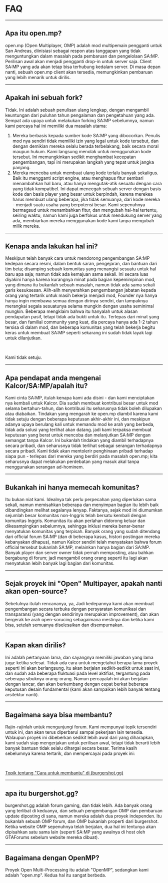 # FAQ

<hr />

## Apa itu open.mp?

open.mp (Open Multiplayer, OMP) adalah mod multipemain pengganti untuk San Andreas, diinisiasi sebagai respon atas tanggapan yang tidak menguntungkan dalam masalah pada pembaruan dan pengelolaan SA:MP. Perilisan awal akan menjadi pengganti drop-in untuk server saja. Client SA:MP yang ada akan tetap bisa terhubung kedalam server. Di masa depan nanti, sebuah open.mp client akan tersedia, memungkinkan pembaruan yang lebih menarik untuk dirilis.

<hr />

## Apakah ini sebuah fork?

Tidak. Ini adalah sebuah penulisan ulang lengkap, dengan mengambil keuntungan dari puluhan tahun pengalaman dan pengetahuan yang ada. Sempat ada upaya untuk melakukan forking SA:MP sebelumnya, namun kami percaya hal ini memiliki dua masalah utama:

1. Mereka berbasis kepada sumber kode SA:MP yang dibocorkan. Penulis mod nya sendiri tidak memiliki izin yang legal untuk kode tersebut, dan dengan demikian mereka selalu berada terbelakang, baik secara moral maupun hukum. Kami langsung menolak untuk menggunakan kode tersebut. Ini memungkinkan sedikit menghambat kecepatan pengembangan, tapi ini merupakan langkah yang tepat untuk jangka panjang.
1. Mereka mencoba untuk membuat ulang kode terlalu banyak sekaligus. Baik itu mengganti script engine, atau menghapus fitur sembari menambahkan hal baru, atau hanya mengutak-atik sesuatu dengan cara yang tidak kompatibel. Ini dapat mencegah sebuah server dengan basis kode dan basis player yang besar untuk berpindah, karena merekea harus membuat ulang beberapa, jika tidak semuanya, dari kode mereka - menjadi suatu usaha yang berpotensi besar. Kami sepenuhnya bermagsud untuk menambahkan fitur, dan mengubah hal-hal tertentu, seiring waktu, namun kami juga berfokus untuk mendukung server yang ada, membiarkan mereka menggunakan kode kami tanpa mengubah milik mereka.

<hr />

## Kenapa anda lakukan hal ini?

Meskipun telah banyak cara untuk mendorong pengembangan SA:MP kedepan secara resmi, dalam bentuk saran, pengejaran, dan bantuan dari tim beta; disamping sebuah komunitas yang menangisi sesuatu untuk hal baru apa saja; namun tidak ada kemajuan sama sekali. Ini secara luas diyakini hanya karena kurangnya minat pada bagian kepemimpinan mod, yang dimana itu bukanlah sebuah masalah, namun tidak ada sama sekali garis kesuksesan. Alih-alih menyerahkan pengembangan jabatan kepada orang yang tertarik untuk masih bekerja menjadi mod, Founder nya hanya hanya ingin membawa semua dengan dirinya sendiri, dan tampaknya merangkai segala sesuatunya selama mungkin dengan usaha seminimal mungkin. Beberapa mengklaim bahwa itu hanyalah untuk alasan pendapatan pasif, tetapi tidak ada bukti untuk itu. Terlepas dari minat yang besar, dan familial community yang kuat, dia percaya hanya ada 1-2 tahun tersisa di dalam mod, dan beberapa komunitas yang telah bekerja begitu keras untuk membuat SA:MP seperti sekarang ini sudah tidak layak lagi untuk dilanjutkan.

<br />

Kami tidak setuju.

<hr />

## Apa pendapat anda mengenai Kalcor/SA:MP/apalah itu?

Kami cinta SA:MP, itulah kenapa kami ada disini - dan kami menciptakan nya kembali untuk Kalcor. Dia sudah membuat kontribusi besar untuk mod selama bertahun-tahun, dan kontribusi itu seharusnya tidak boleh dilupakan atau diabaikan. Tindakan yang mengarah ke open.mp diambil karena kami tidak setuju dengan beberapa keputusan akhir-akhir ini, dan meskipun adanya upaya berulang kali untuk memandu mod ke arah yang berbeda, tidak ada solusi yang terlihat akan datang. jadi kami terpaksa membuat keputusan yang berat untuk mencoba dan melanjutkan SA:MP dengan semangat tanpa Kalcor. Ini bukanlah tindakan yang diambil terhadapnya secara pribadi, dan seharusnya tidak terlihat sebagai serangan terhadapnya secara pribadi. Kami tidak akan mentolerir penghinaan pribadi terhadap siapa pun - terlepas dari mereka yang berdiri pada masalah open.mp; kita seharusnya dapat melakukan perdebatan yang masuk akal tanpa menggunakan serangan ad-hominem.

<hr />

## Bukankah ini hanya memecah komunitas?

Itu bukan niat kami. Idealnya tak perlu perpecahan yang diperlukan sama sekali, namun memisahkan beberapa dan menyimpan bagian itu lebih baik dibandingkan melihat segalanya lenyap. Faktanya, sejak mod ini diumumkan sejumlah besar komunitas non-Inggris telah bersatu kembali dengan komunitas Inggris. Komunitas itu akan perlahan didorong keluar dan dikesampingkan sebelumnya, sehingga inklusi mereka benar-benar menyatukan komunitas yang terpisah. Banyak orang yang sudah ditendang dari official forum SA:MP (dan di beberapa kasus, histori postingan mereka kebanyakan dihapus), namun Kalcor sendiri telah menyatakan bahwa forum official tersebut bukanlah SA:MP, melainkan hanya bagian dari SA:MP. Banyak player dan server owner tidak pernah memposting, atau bahkan bergabung di forum; jadi mengambil orang orang seperti itu lagi akan menyatukan lebih banyak lagi bagian dari komunitas.

<hr />

## Sejak proyek ini "Open" Multipayer, apakah nanti akan open-source?

Sebetulnya itulah rencananya, ya, Jadi kedepannya kami akan membuat pengembangan secara terbuka dengan persyaratan komunikasi dan transparansi (yang dengan sendirinya merupakan improvement), dan akan bergerak ke arah open-sorucing sebagaimana mestinya dan ketika kami bisa, setelah semuanya diselesaikan dan disempurnakan.

<hr />

## Kapan akan dirilis?

Ini adalah pertanyaan lama, dan sayangnya memiliki jawaban yang lama juga: ketika selesai. Tidak ada cara untuk mengetahui berapa lama proyek seperti ini akan berlangsung. itu akan berjalan sedikit-sedikit untuk saat ini, dan sudah ada beberapa fluktuasi pada level aktifias, tergantung pada seberapa sibuknya orang-orang. Namun percayalah ini akan berjalan dengan lancar, dan akan berkembang dengan cepat berkat beberapa keputusan desain fundamental (kami akan sampaikan lebih banyak tentang arsitektur nanti).

<hr />

## Bagaimana saya bisa membantu?

Rajin-rajinlah untuk mengunjungi forum. Kami mempunyai topik tersendiri untuk ini, dan akan terus diperbarui sampai pekerjaan lain tersedia. Walaupun proyek ini dibeberkan sedikit lebih awal dari yang diharapkan, kami sudah siap mengerjakan untuk perilisan awal, tetapi tidak berarti lebih banyak bantuan tidak selalu dihargai secara besar. Terima kasih sebelumnya karena tertarik, dan mempercayai pada proyek ini:

<br />

[Topik tentang "Cara untuk membantu" di (burgershot.gg)](https://www.burgershot.gg/showthread.php?tid=99)

<hr />

## apa itu burgershot.gg?

burgershot.gg adalah forum gaming, dan tidak lebih. Ada banyak orang yang terlibat di keduanya, dan sebuah pengembangan OMP dan pembaruan update diposting di sana, namun mereka adalah dua proyek independen. Itu bukanlah sebuah OMP forum, dan OMP bukanlah properti dari burgershot. Ketika website OMP sepenuhnya telah berjalan, dua hal ini tentunya akan dipisahkan satu sama lain (seperti SA:MP yang awalnya di host oleh GTAForums sebelum website mereka dibuat).

<hr />

## Bagaimana dengan OpenMP?

Proyek Open Multi-Processing itu adalah "OpenMP", sedangkan kami adalah "open.mp". Kedua hal itu sangat berbeda.
